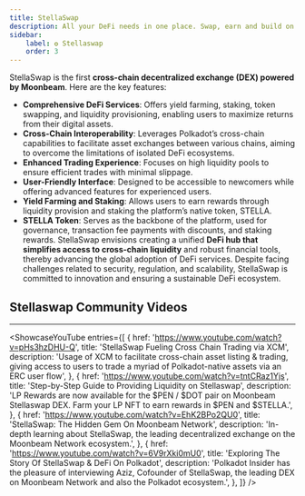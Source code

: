 ```yaml
---
title: StellaSwap
description: All your DeFi needs in one place. Swap, earn and build on Moonbeam’s leading DEX
sidebar:
    label: ✪ Stellaswap
    order: 3
---
```



StellaSwap is the first **cross-chain decentralized exchange (DEX) powered by Moonbeam**. Here are the key features:
- **Comprehensive DeFi Services**: Offers yield farming, staking, token swapping, and liquidity provisioning, enabling users to maximize returns from their digital assets.
- **Cross-Chain Interoperability**: Leverages Polkadot’s cross-chain capabilities to facilitate asset exchanges between various chains, aiming to overcome the limitations of isolated DeFi ecosystems.
- **Enhanced Trading Experience**: Focuses on high liquidity pools to ensure efficient trades with minimal slippage.
- **User-Friendly Interface**: Designed to be accessible to newcomers while offering advanced features for experienced users.
- **Yield Farming and Staking**: Allows users to earn rewards through liquidity provision and staking the platform’s native token, STELLA.
- **STELLA Token**: Serves as the backbone of the platform, used for governance, transaction fee payments with discounts, and staking rewards.
StellaSwap envisions creating a unified **DeFi hub that simplifies access to cross-chain liquidity** and robust financial tools, thereby advancing the global adoption of DeFi services. Despite facing challenges related to security, regulation, and scalability, StellaSwap is committed to innovation and ensuring a sustainable DeFi ecosystem.


## Stellaswap Community Videos
------------
<ShowcaseYouTube
  entries={[
    {
      href: 'https://www.youtube.com/watch?v=pHs3hzDHU-Q',
      title: 'StellaSwap Fueling Cross Chain Trading via XCM',
      description: 'Usage of XCM to facilitate cross-chain asset listing & trading, giving access to users to trade a myriad of Polkadot-native assets via an ERC user flow',
    },
        {
        href: 'https://www.youtube.com/watch?v=tntCRaz1Yjs',
      title: 'Step-by-Step Guide to Providing Liquidity on Stellaswap',
      description: 'LP Rewards are now available for the $PEN / $DOT pair on Moonbeam Stellaswap DEX. Farm your LP NFT to earn rewards in $PEN and $STELLA.',
    },
        {
        href: 'https://www.youtube.com/watch?v=EhK2BPo2QU0',
      title: 'StellaSwap: The Hidden Gem On Moonbeam Network',
      description: 'In-depth learning about StellaSwap, the leading decentralized exchange on the Moonbeam Network ecosystem.',
    },
        {
        href: 'https://www.youtube.com/watch?v=6V9rXki0mU0',
      title: 'Exploring The Story Of StellaSwap & DeFi On Polkadot',
      description: 'Polkadot Insider has the pleasure of interviewing Aziz, Cofounder of StellaSwap, the leading DEX on Moonbeam Network and also the Polkadot ecosystem.',
    },
  ]} />